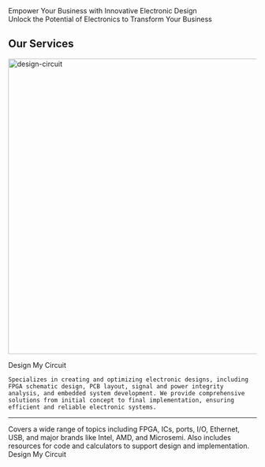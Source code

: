 <HomePageStyle>
<div className="carosel-banner">
  <div className="banner-image">
    <Carousel />
  </div>
</div>
<div className="home-content">

<TestCarousel />
<div class="carousel">
  <div class="carousel-content">
    <div class="carousel-item">
      Empower Your Business with Innovative Electronic Design
    </div>
    <div class="carousel-item">
      Unlock the Potential of Electronics to Transform Your Business
    </div>
  </div>
</div>

<div class="service-class mt-4 ">
  <h2 class="section-title text-3xl font-semibold text-center">Our Services</h2>
  <ServiceCards />
</div>

<div className="design-circuit d-flex flex-column align-content-end text-center bg-primary text-white px-3 mb-3">
  <div className="image-content d-flex justify-content-center mt-4 mb-2">
    <img src="/images/Slide+4.jpg" alt="design-circuit" width="600" />
  </div>
  <div className="content">
  <p className="fw-bold h2 py-3">Design My Circuit</p>

    Specializes in creating and optimizing electronic designs, including FPGA schematic design, PCB layout, signal and power integrity analysis, and embedded system development. We provide comprehensive solutions from initial concept to final implementation, ensuring efficient and reliable electronic systems.

<hr className="my-4 border-5" />
Covers a wide range of topics including FPGA, ICs, ports, I/O, Ethernet, USB, and
major brands like Intel, AMD, and Microsemi. Also includes resources for code and
calculators to support design and implementation.

  </div>
  <div className="button-content  my-4 ">
    <Link href="/product-cost" className="button btn">Design My Circuit</Link>
  </div>
</div>
</div>

</HomePageStyle>


